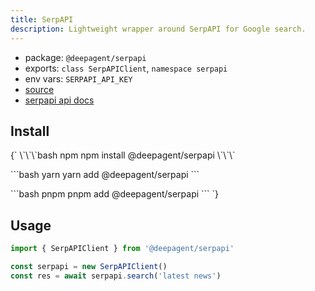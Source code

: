 ```yaml
---
title: SerpAPI
description: Lightweight wrapper around SerpAPI for Google search.
---
```


- package: `@deepagent/serpapi`
- exports: `class SerpAPIClient`, `namespace serpapi`
- env vars: `SERPAPI_API_KEY`
- [source](https://github.com/amardeeplakshkar/deepagent/blob/main/packages/serpapi/src/serpapi-client.ts)
- [serpapi api docs](https://serpapi.com/search-api)

## Install

<PackageTabs>
{`
\`\`\`bash npm
npm install @deepagent/serpapi
\`\`\`

\`\`\`bash yarn
yarn add @deepagent/serpapi
\`\`\`

\`\`\`bash pnpm
pnpm add @deepagent/serpapi
\`\`\`
`}
</PackageTabs>

## Usage

```ts
import { SerpAPIClient } from '@deepagent/serpapi'

const serpapi = new SerpAPIClient()
const res = await serpapi.search('latest news')
```
